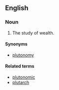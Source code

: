 ==English==

===Noun===
{{en-noun|plutonomics}}
# The study of wealth.

====Synonyms====
* [[plutonomy]]

====Related terms====
* [[plutonomic]]
* [[plutarch]]
